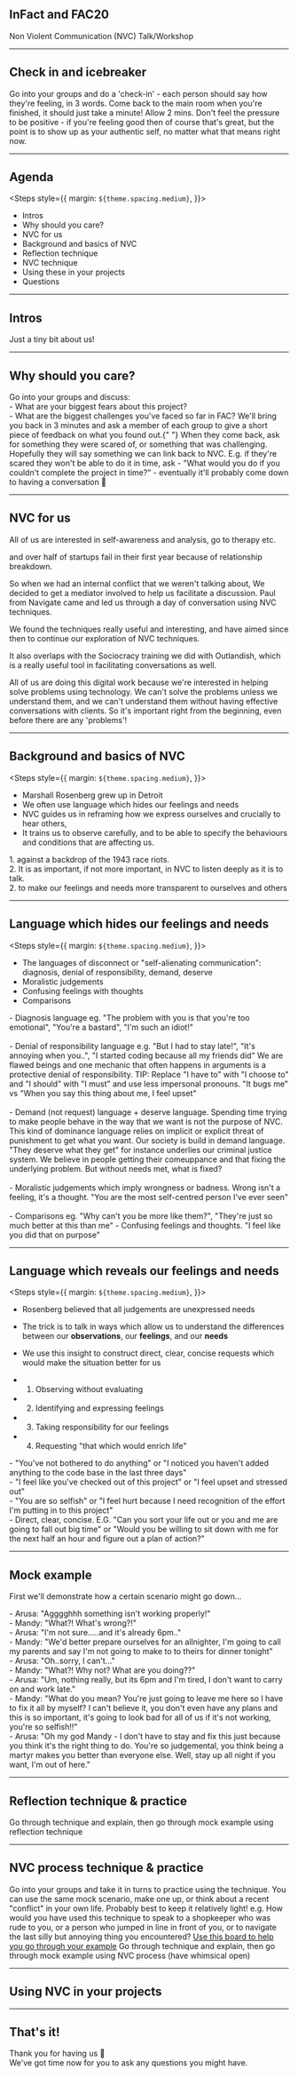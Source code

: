 



<FrontPageLayout>


## InFact and FAC20

Non Violent Communication (NVC) Talk/Workshop

</FrontPageLayout>


---

<TitleLayout>


## Check in and icebreaker

<Text>
  Go into your groups and do a 'check-in' - each person should say how they're
  feeling, in 3 words.
</Text>
<Text>
  Come back to the main room when you're finished, it should just take a minute!


</Text>


</TitleLayout>


<Notes>
  Allow 2 mins. Don't feel the pressure to be positive - if you're feeling good
  then of course that's great, but the point is to show up as your authentic
  self, no matter what that means right now.
</Notes>

---

<ListLayout>


## Agenda

<Steps
style={{
    margin: `${theme.spacing.medium}`,
}}>


- Intros
- Why should you care?
- NVC for us
- Background and basics of NVC
- Reflection technique
- NVC technique
- Using these in your projects
- Questions

</Steps>


</ListLayout>


---

<TitleLayout>


## Intros

</TitleLayout>


<Notes>Just a tiny bit about us!</Notes>

---

<TitleLayout>


## Why should you care?

<Text>
  Go into your groups and discuss:
  <br /> - What are your biggest fears about this project? <br />- What are the biggest
  challenges you've faced so far in FAC?
</Text>
<Text>
  We'll bring you back in 3 minutes and ask a member of each group to give a
  short piece of feedback on what you found out.{" "}
</Text>

</TitleLayout>


<Notes>
  When they come back, ask for something they were scared of, or something that
  was challenging. Hopefully they will say something we can link back to NVC.
  E.g. if they're scared they won't be able to do it in time, ask - "What would
  you do if you couldn't complete the project in time?" - eventually it'll
  probably come down to having a conversation 😬
</Notes>

---

<TitleLayout>


## NVC for us

</TitleLayout>


<Notes> All of us are interested in self-awareness and analysis, go to therapy etc.


and over half of startups fail in their first year because of relationship breakdown.

So when we had an internal conflict that we weren't talking about, We decided to get a mediator involved to help us facilitate a discussion. Paul from Navigate came and led us through a day of conversation using NVC techniques.

We found the techniques really useful and interesting, and have aimed since then to continue our exploration of NVC techniques.

It also overlaps with the Sociocracy training we did with Outlandish, which is a really useful tool in facilitating conversations as well.

All of us are doing this digital work because we're interested in helping solve problems using technology. We can't solve the problems unless we understand them, and we can't understand them without having effective conversations with clients. So it's important right from the beginning, even before there are any 'problems'!

</Notes>


---

<ListLayout>


## Background and basics of NVC

<Steps
style={{
    margin: `${theme.spacing.medium}`,
}}>


- Marshall Rosenberg grew up in Detroit
- We often use language which hides our feelings and needs
- NVC guides us in reframing how we express ourselves and crucially to hear others,
- It trains us to observe carefully, and to be able to specify the behaviours and conditions that are affecting us.

</Steps>


</ListLayout>


<Notes>
  1. against a backdrop of the 1943 race riots.
  <br />
  2. It is as important, if not more important, in NVC to listen deeply as it is
  to talk.
  <br />
  2. to make our feelings and needs more transparent to ourselves and others
</Notes>

---

<ListLayout>


## Language which hides our feelings and needs

<Steps
style={{
    margin: `${theme.spacing.medium}`,
}}>


- The languages of disconnect or "self-alienating communication": diagnosis, denial of responsibility, demand, deserve
- Moralistic judgements
- Confusing feelings with thoughts
- Comparisons

</Steps>


</ListLayout>


<Notes>
  - Diagnosis language eg. "The problem with you is that you're too emotional",
  "You're a bastard", "I'm such an idiot!" <br /> <br />- Denial of
  responsibility language e.g. "But I had to stay late!", "It's annoying when
  you..", "I started coding because all my friends did" We are flawed beings and
  one mechanic that often happens in arguments is a protective denial of
  responsibility. TIP: Replace "I have to" with "I choose to" and "I should"
  with "I must" and use less impersonal pronouns. "It bugs me" vs "When you say
  this thing about me, I feel upset" <br /> <br />- Demand (not request)
  language + deserve language. Spending time trying to make people behave in the
  way that we want is not the purpose of NVC. This kind of dominance language
  relies on implicit or explicit threat of punishment to get what you want. Our
  society is build in demand language. "They deserve what they get" for instance
  underlies our criminal justice system. We believe in people getting their
  comeuppance and that fixing the underlying problem. But without needs met,
  what is fixed?
  <br /> <br />- Moralistic judgements which imply wrongness or badness. Wrong isn't
  a feeling, it's a thought. "You are the most self-centred person I've ever seen"
  <br /> <br />- Comparisons eg. "Why can't you be more like them?", "They're
  just so much better at this than me" - Confusing feelings and thoughts. "I
  feel like you did that on purpose"
</Notes>

---

<ListLayout>


## Language which reveals our feelings and needs

<Steps
  style={{
    margin: `${theme.spacing.medium}`,
  }}>


- Rosenberg believed that all judgements are unexpressed needs
- The trick is to talk in ways which allow us to understand the differences between our **observations**, our **feelings**, and our **needs**
- We use this insight to construct direct, clear, concise requests which would make the situation better for us

- 1. Observing without evaluating
- 2. Identifying and expressing feelings
- 3. Taking responsibility for our feelings
- 4. Requesting "that which would enrich life"

</Steps>


</ListLayout>
<Notes>
  - "You've not bothered to do anything" or "I noticed you haven't added
  anything to the code base in the last three days"
  <br /> - "I feel like you've checked out of this project" or "I feel upset and
  stressed out"
  <br /> - "You are so selfish" or "I feel hurt because I need recognition of
  the effort I'm putting in to this project"
  <br />- Direct, clear, concise. E.G. "Can you sort your life out or you and me
  are going to fall out big time" or "Would you be willing to sit down with me for
  the next half an hour and figure out a plan of action?"
</Notes>


---

<TitleLayout>


## Mock example

</TitleLayout>


<Notes>
  First we'll demonstrate how a certain scenario might go down...
  <p
    style={{
      fontSize: `12px`,
    }}
  >
    - Arusa: "Agggghhh something isn't working properly!" <br />- Mandy: "What?!
    What's wrong?!"
    <br /> - Arusa: "I'm not sure.....and it's already 6pm.." <br />- Mandy: "We'd
    better prepare ourselves for an allnighter, I'm going to call my parents and
    say I'm not going to make to to theirs for dinner tonight"
    <br /> - Arusa: "Oh..sorry, I can't..."
    <br /> - Mandy: "What?! Why not? What are you doing??"
    <br /> - Arusa: "Um, nothing really, but its 6pm and I'm tired, I don't want
    to carry on and work late."
    <br /> - Mandy: "What do you mean? You're just going to leave me here so I have
    to fix it all by myself? I can't believe it, you don't even have any plans and
    this is so important, it's going to look bad for all of us if it's not working,
    you're so selfish!!"
    <br /> - Arusa: "Oh my god Mandy - I don't have to stay and fix this just
    because you think it's the right thing to do. You're so judgemental, you
    think being a martyr makes you better than everyone else. Well, stay up all
    night if you want, I'm out of here."
  </p>
</Notes>

---

<TitleLayout>


## Reflection technique & practice

</TitleLayout>


<Notes>
  Go through technique and explain, then go through mock example using
  reflection technique
</Notes>

---

<TitleLayout>


## NVC process technique & practice

<Text>
    Go into your groups and take it in turns to practice using the technique. You can use the same mock scenario, make one up, or think about a recent "conflict" in your own life. Probably best to keep it relatively light! </Text>
    <Text>e.g. How would you have used this technique to speak to a shopkeeper who was rude to you, or a person who jumped in line in front of you, or to navigate the last silly but annoying thing you encountered? </Text>
    <a href="https://whimsical.com/5yDYBAtqjRBTZmuJdg2LJE">Use this board to help you go through your example</a>
</TitleLayout>


<Notes>
  Go through technique and explain, then go through mock example using NVC
  process (have whimsical open)
</Notes>

---

<TitleLayout>


## Using NVC in your projects

</TitleLayout>


---

<TitleLayout>


## That's it!

<Text>
  Thank you for having us 💖 <br />
  We've got time now for you to ask any questions you might have.
</Text>

</TitleLayout>

